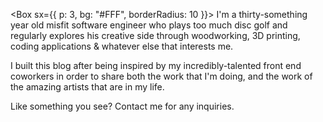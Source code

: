 
<Box sx={{ p: 3, bg: "#FFF", borderRadius: 10 }}>
I'm a thirty-something year old misfit software engineer who plays too much disc golf and regularly explores his creative side through woodworking, 3D printing, coding applications & whatever else that interests me. 

I built this blog after being inspired by my incredibly-talented front end coworkers in order to share both the work that I'm doing, and the work of the amazing artists that are in my life.

Like something you see? Contact me for any inquiries.
</Box>
